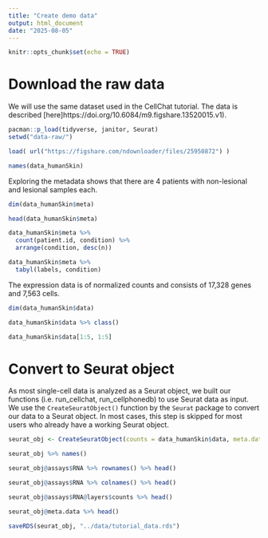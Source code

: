 ```yaml
---
title: "Create demo data"
output: html_document
date: "2025-08-05"
---
```


```r
knitr::opts_chunk$set(echo = TRUE)
```


# Download the raw data

We will use the same dataset used in the CellChat tutorial. 
The data is described [here]https://doi.org/10.6084/m9.figshare.13520015.v1).


```r
pacman::p_load(tidyverse, janitor, Seurat)
setwd("data-raw/")

load( url("https://figshare.com/ndownloader/files/25950872") )

names(data_humanSkin)
```

Exploring the metadata shows that there are 4 patients with non-lesional and lesional samples each.

```r
dim(data_humanSkin$meta)

head(data_humanSkin$meta)

data_humanSkin$meta %>% 
  count(patient.id, condition) %>% 
  arrange(condition, desc(n))

data_humanSkin$meta %>% 
  tabyl(labels, condition)
```

The expression data is of normalized counts and consists of 17,328 genes and 7,563 cells.

```r
dim(data_humanSkin$data)

data_humanSkin$data %>% class()

data_humanSkin$data[1:5, 1:5]
```


# Convert to Seurat object

As most single-cell data is analyzed as a Seurat object, we built our functions (i.e. run_cellchat, run_cellphonedb) to use Seurat data as input. We use the `CreateSeuratObject()` function by the `Seurat` package to convert our data to a Seurat object. In most cases, this step is skipped for most users who already have a working Seurat object.

```r
seurat_obj <- CreateSeuratObject(counts = data_humanSkin$data, meta.data = data_humanSkin$meta)

seurat_obj %>% names()

seurat_obj@assays$RNA %>% rownames() %>% head()

seurat_obj@assays$RNA %>% colnames() %>% head()

seurat_obj@assays$RNA@layers$counts %>% head()

seurat_obj@meta.data %>% head()

saveRDS(seurat_obj, "../data/tutorial_data.rds")
```

